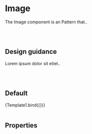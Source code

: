 

<Meta title='Components/Patterns/Image' />

# Image

The Image component is an Pattern that..

<br />
<br />

## Design guidance

Lorem ipsum dolor sit etiet..

<br />
<br />

## Default


<Canvas>
	<Story
		name='Default'
    >
    	{Template1.bind({})}
    </Story>

</Canvas>

<br />
<br />

## Properties

<Props story='Default' />

<br />
<br />
